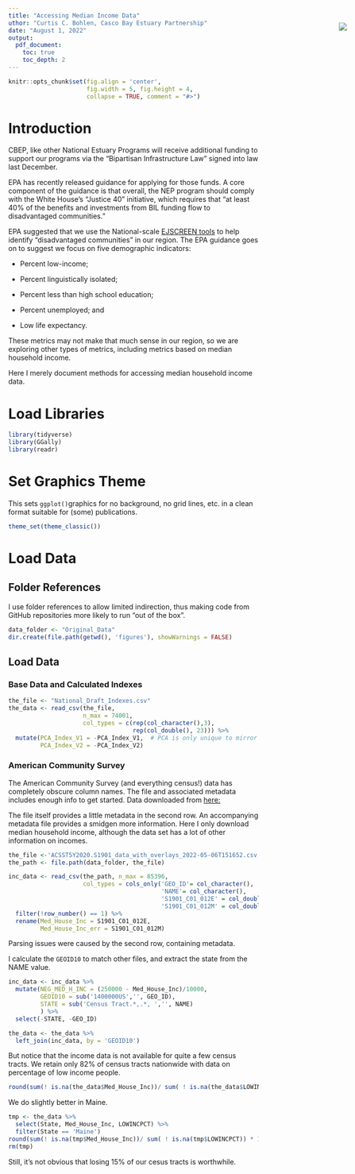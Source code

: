 ```yaml
---
title: "Accessing Median Income Data"
uthor: "Curtis C. Bohlen, Casco Bay Estuary Partnership"
date: "August 1, 2022"
output:
  pdf_document:
    toc: true
    toc_depth: 2
---
```


<img
    src="https://www.cascobayestuary.org/wp-content/uploads/2014/04/logo_sm.jpg"
    style="position:absolute;top:100px;right:50px;" />

```r
knitr::opts_chunk$set(fig.align = 'center',
                      fig.width = 5, fig.height = 4,
                      collapse = TRUE, comment = "#>")
```

# Introduction
CBEP, like other National Estuary Programs will receive additional funding to
support our programs via the "Bipartisan Infrastructure Law" signed into law 
last December.

EPA has recently released guidance for applying for those funds.  A core 
component of the guidance is that overall, the NEP program should comply with 
the White House's "Justice 40" initiative, which requires that "at least 40% of 
the benefits and investments from BIL funding flow to disadvantaged 
communities."

EPA suggested that we use the National-scale 
[EJSCREEN tools](https://www.epa.gov/ejscreen) to help identify "disadvantaged
communities" in our region. The EPA guidance goes on to suggest we focus on 
five demographic indicators:

*  Percent low-income;  

*  Percent linguistically isolated; 

*  Percent less than high school education;  

*  Percent unemployed; and  

*  Low life expectancy.


These metrics may not make that much sense in our region, so we are exploring 
other types of metrics, including metrics based on median household income.

Here I merely document methods for accessing median household income data.

# Load Libraries
```r
library(tidyverse)
library(GGally)
library(readr)
```

# Set Graphics Theme
This sets `ggplot()`graphics for no background, no grid lines, etc. in a clean
format suitable for (some) publications.

```r
theme_set(theme_classic())
```

# Load Data
## Folder References
I use folder references to allow limited indirection, thus making code from 
GitHub repositories more likely to run "out of the box".  

```r
data_folder <- "Original_Data"
dir.create(file.path(getwd(), 'figures'), showWarnings = FALSE)
```

## Load Data
### Base Data and Calculated Indexes
```r
the_file <- "National_Draft_Indexes.csv"
the_data <- read_csv(the_file,
                     n_max = 74001,
                     col_types = c(rep(col_character(),3), 
                                   rep(col_double(), 23))) %>%
  mutate(PCA_Index_V1 = -PCA_Index_V1,  # PCA is only unique to mirror images.
         PCA_Index_V2 = -PCA_Index_V2)
```

### American Community Survey
The American Community Survey (and everything census!) data has completely
obscure column names.  The file and associated metadata includes enough info to
get started. Data downloaded from [here:](https://data.census.gov/cedsci/table?q=United%20States&t=Income%20and%20Poverty&g=0100000US,%241400000)

The file itself provides a little metadata in the second row. An accompanying
metadata file provides a smidgen more information.  Here I only download median
household income, although the data set has a lot of other information on 
incomes.

```r
the_file <-'ACSST5Y2020.S1901_data_with_overlays_2022-05-06T151652.csv'
the_path <- file.path(data_folder, the_file)

inc_data <- read_csv(the_path, n_max = 85396, 
                     col_types = cols_only('GEO_ID'= col_character(), 
                                           'NAME'= col_character(), 
                                           'S1901_C01_012E' = col_double(),
                                           'S1901_C01_012M' = col_double())) %>%
  filter(!row_number() == 1) %>%
  rename(Med_House_Inc = S1901_C01_012E,
         Med_House_Inc_err = S1901_C01_012M)
```

Parsing issues were caused by the second row, containing metadata.

I calculate the `GEOID10` to match other files, and extract the state from the 
NAME value.

```r
inc_data <- inc_data %>%
  mutate(NEG_MED_H_INC = (250000 - Med_House_Inc)/10000,
         GEOID10 = sub('1400000US','', GEO_ID),
         STATE = sub('Census Tract.*,.*, ','', NAME)
         ) %>%
  select(-STATE, -GEO_ID)
```


```r
the_data <- the_data %>%
  left_join(inc_data, by = 'GEOID10')
```

But notice that the income data is not available for quite a few census tracts.
We retain only 82% of census tracts nationwide with data on percentage of low
income people.

```r
round(sum(! is.na(the_data$Med_House_Inc))/ sum( ! is.na(the_data$LOWINCPCT)) * 100,3)
```
We do slightly better in Maine.
```r
tmp <- the_data %>%
  select(State, Med_House_Inc, LOWINCPCT) %>%
  filter(State == 'Maine')
round(sum(! is.na(tmp$Med_House_Inc))/ sum( ! is.na(tmp$LOWINCPCT)) * 100,3)
rm(tmp)
```


Still, it's not obvious that losing 15% of our cesus tracts is worthwhile.

